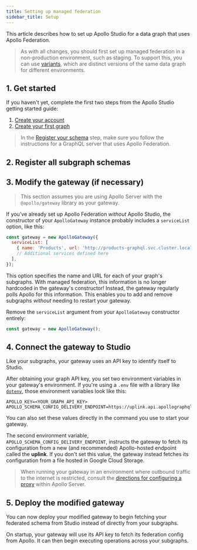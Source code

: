 ```yaml
---
title: Setting up managed federation
sidebar_title: Setup
---
```



This article describes how to set up Apollo Studio for a data graph that uses Apollo Federation.

> As with all changes, you should first set up managed federation in a non-production environment, such as staging. To support this, you can use [variants](https://www.apollographql.com/docs/studio/schema/registry/#managing-environments-with-variants), which are distinct versions of the same data graph for different environments.

## 1. Get started

If you haven't yet, complete the first two steps from the Apollo Studio getting started guide:

1. [Create your account](https://www.apollographql.com/docs/studio/getting-started/#1-create-your-account)
2. [Create your first graph](https://www.apollographql.com/docs/studio/getting-started/#2-create-your-first-graph)

> In the [Register your schema](https://www.apollographql.com/docs/studio/getting-started/#3-register-your-schema) step, make sure you follow the instructions for a GraphQL server that uses Apollo Federation.

## 2. Register all subgraph schemas

<RegisterFederatedCli />

## 3. Modify the gateway (if necessary)

> This section assumes you are using Apollo Server with the `@apollo/gateway` library as your gateway.

If you've already set up Apollo Federation _without_ Apollo Studio, the constructor of your `ApolloGateway` instance probably includes a `serviceList` option, like this:

```js
const gateway = new ApolloGateway({
  serviceList: [
    { name: 'Products', url: 'http://products-graphql.svc.cluster.local:4001/' },
    // Additional services defined here
  ],
});
```

This option specifies the name and URL for each of your graph's subgraphs. With managed federation, this information is no longer hardcoded in the gateway's constructor! Instead, the gateway regularly polls Apollo for this information. This enables you to add and remove subgraphs _without_ needing to restart your gateway.

Remove the `serviceList` argument from your `ApolloGateway` constructor entirely:

```js
const gateway = new ApolloGateway();
```

## 4. Connect the gateway to Studio

Like your subgraphs, your gateway uses an API key to identify itself to Studio.

<ObtainGraphApiKey />

After obtaining your graph API key, you set two environment variables in your gateway's environment. If you're using a `.env` file with a library like [`dotenv`](https://www.npmjs.com/package/dotenv), those environment variables look like this:

```sh:title=.env
APOLLO_KEY=<YOUR_GRAPH_API_KEY>
APOLLO_SCHEMA_CONFIG_DELIVERY_ENDPOINT=https://uplink.api.apollographql.com/
```

You can also set these values directly in the command you use to start your gateway.

The second environment variable, `APOLLO_SCHEMA_CONFIG_DELIVERY_ENDPOINT`, instructs the gateway to fetch its configuration from a new (and recommended) Apollo-hosted endpoint called the **uplink**. If you don't set this value, the gateway instead fetches its configuration from a file hosted in Google Cloud Storage.

> When running your gateway in an environment where outbound traffic to the internet is restricted, consult the [directions for configuring a proxy](https://www.apollographql.com/docs/apollo-server/proxy-configuration/) within Apollo Server.

## 5. Deploy the modified gateway

You can now deploy your modified gateway to begin fetching your federated schema from Studio instead of directly from your subgraphs.

On startup, your gateway will use its API key to fetch its federation config from Apollo. It can then begin executing operations across your subgraphs.
